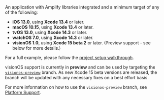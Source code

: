 An application with Amplify libraries integrated and a minimum target of any of the following:
- **iOS 13.0**, using **Xcode 13.4** or later.
- **macOS 10.15**, using **Xcode 13.4** or later.
- **tvOS 13.0**, using **Xcode 14.3** or later.
- **watchOS 7.0**, using **Xcode 14.3** or later.
- **visionOS 1.0**, using **Xcode 15 beta 2** or later. (Preview support - see below for more details.)

For a full example, please follow the [project setup walkthrough](/lib/project-setup/prereq).

<Callout>

visionOS support is currently in **preview** and can be used by targeting the [`visionos-preview`](https://github.com/aws-amplify/amplify-swift/tree/visionos-preview) branch. 
As new Xcode 15 beta versions are released, the branch will be updated with any necessary fixes on a best effort basis.

For more information on how to use the `visionos-preview` branch, see [Platform Support](https://github.com/aws-amplify/amplify-swift/tree/visionos-preview#platform-support).

</Callout>
